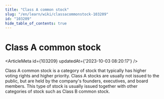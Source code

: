 ```yaml
---
title: "Class A common stock"
slug: "/en/learn/wiki/classacommonstock-103209"
id: "103209"
hide_table_of_contents: true
---
```



# Class A common stock

<ArticleMeta id={103209} updatedAt={'2023-10-03 08:20:17'} />
<div className='border-solid border-b border-t-0 my-4 border-[var(--ifm-color-gray-300)]' />

Class A common stock is a category of stock that typically has higher voting rights and higher priority. Class A stocks are usually not issued to the public, but are held by the company's founders, executives, and board members. This type of stock is usually issued together with other categories of stock such as Class B common stock.
